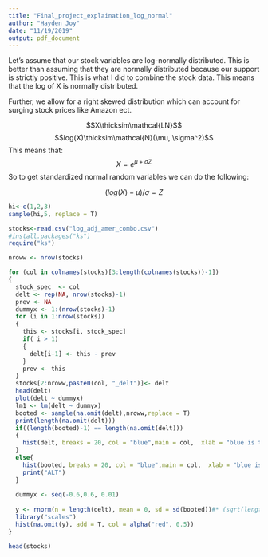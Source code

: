 ```yaml
---
title: "Final_project_explaination_log_normal"
author: "Hayden Joy"
date: "11/19/2019"
output: pdf_document
---
```


Let's assume that our stock variables are log-normally distributed. This is better than assuming that they are normally distributed because our support is strictly positive.
This is what I did to combine the stock data. This means that the log of X is normally distributed.

Further, we allow for a right skewed distribution which can account for surging stock prices like Amazon ect.

$$X\thicksim\mathcal{LN}$$
$$log(X)\thicksim\mathcal{N}(\mu, \sigma^2)$$
This means that:
$$X=  e^{\mu + \sigma Z}$$
So to get standardized normal random variables we can do the following:

$$(log(X)-\mu)/\sigma=Z$$

```r
hi<-c(1,2,3)
sample(hi,5, replace = T)
```


```r
stocks<-read.csv("log_adj_amer_combo.csv")
#install.packages("ks")
require("ks")

nroww <- nrow(stocks)

for (col in colnames(stocks)[3:length(colnames(stocks))-1])
{
  stock_spec  <- col
  delt <- rep(NA, nrow(stocks)-1)
  prev <- NA
  dummyx <- 1:(nrow(stocks)-1)
  for (i in 1:nrow(stocks))
  {
    this <- stocks[i, stock_spec]
    if( i > 1)
    {
      delt[i-1] <- this - prev
    }
    prev <- this
  }
  stocks[2:nroww,paste0(col, "_delt")]<- delt
  head(delt)
  plot(delt ~ dummyx)
  lm1 <- lm(delt ~ dummyx)
  booted <- sample(na.omit(delt),nroww,replace = T)
  print(length(na.omit(delt)))
  if((length(booted)-1) == length(na.omit(delt)))
  {
    hist(delt, breaks = 20, col = "blue",main = col,  xlab = "blue is the log-normally adjusted price, red is normal dist")
  }
  else{
    hist(booted, breaks = 20, col = "blue",main = col,  xlab = "blue is the log-normally adjusted price, red is normal dist")
    print("ALT")
  }
  
  dummyx <- seq(-0.6,0.6, 0.01)
 
  y <- rnorm(n = length(delt), mean = 0, sd = sd(booted))#* (sqrt(length(na.omit(delt)))/sqrt(length(delt)))
  library("scales")
  hist(na.omit(y), add = T, col = alpha("red", 0.5))
}

head(stocks)

```
<!---
```r
stocks<-read.csv("log_adj_chinese_combo.csv")
#install.packages("ks")
require("ks")

nroww <- nrow(stocks)
rm(seqq)
seqq_base <- 0.4
seqq<- rep(0.6, 5)
print(seqq)

for ( l in 1:length(seqq))
{
  seqq[l] = seqq_base^l
}
seqq <- seqq / sum(seqq)
print(paste("sequqnce: ", seqq))

for (col in colnames(stocks)[3:length(colnames(stocks))-1])
{
  stock_spec  <- col
  delt <- c()
  prev <- c(NA,NA)

  for (i in 1:nrow(stocks))
  {
    this <- stocks[i, stock_spec]
    if( i > 5)
    {
      auto_regg_1 <- this - stocks[i - 1, stock_spec] 
      auto_regg_2 <- (stocks[i -1, stock_spec] - stocks[i - 2, stock_spec])  * seqq[1]
      auto_regg_3 <- (stocks[i -2, stock_spec] - stocks[i - 3, stock_spec])  * seqq[2]
      auto_regg_4 <- (stocks[i -2, stock_spec] - stocks[i - 3, stock_spec]) * seqq[3]
      auto_regg_5 <- (stocks[i -3, stock_spec] - stocks[i - 4, stock_spec]) * seqq[4]
      auto_regg   <- c(auto_regg_1, auto_regg_2, auto_regg_3, auto_regg_4,auto_regg_5 )
      auto_regg   <- na.omit(auto_regg)
      #auto_regg  <- auto_regg[auto_regg <= 1]
      delt <- c(delt, auto_regg[1] + auto_regg[2] + auto_regg[3] + auto_regg[4] + auto_regg[5])
    }
    prev[2] <- prev[1]
    prev[1] <- this
  }
  

  stocks[(nroww - length(delt)+1):nroww,paste0(col, "_delt")]<- delt
  dummyx <- 1:(length(delt))
  head(delt)
  plot(delt ~ dummyx)
  lm1 <- lm(delt ~ dummyx)
  booted <- sample(na.omit(delt),nroww,replace = T)
  print(length(na.omit(delt)))
  
  
  
  booted <- sample(na.omit(delt),nroww,replace = T)
  #print(length(na.omit(delt)))
  if((length(booted)-1) == length(na.omit(delt)))
  {
    hist(delt, breaks = 20, col = "blue",main = col,  xlab = "blue is the log-normally adjusted price, red is normal dist")
  }
  else{
    hist(booted, breaks = 20, col = "blue",main = col,  xlab = "blue is the log-normally adjusted price, red is normal dist")
    print("ALT")
  }
  
  dummyx <- seq(-0.6,0.6, 0.01)
 
  y <- rnorm(n = length(delt), mean = 0, sd = sd(booted))#* (sqrt(length(na.omit(delt)))/sqrt(length(delt)))
  library("scales")
  hist(na.omit(y), add = T, col = alpha("red", 0.5))
}

head(stocks)

```
--->
